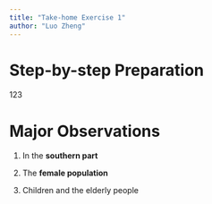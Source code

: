 ```yaml
---
title: "Take-home Exercise 1"
author: "Luo Zheng"
---
```


# Step-by-step Preparation

123

# Major Observations

1.  In the **southern part**

2.  The **female population**

3.  Children and the elderly people

